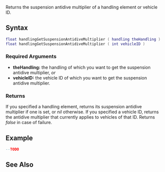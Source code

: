 
{{Server function}}
{{Deprecated|getVehicleHandling|You can also use [[/getModelHandling.md|getModelHandling]] to retrieve the handling data per model.}}

Returns the suspension antidive multiplier of a handling element or vehicle ID.

==Syntax==
<syntaxhighlight lang="lua">
float handlingGetSuspensionAntidiveMultiplier ( handling theHandling )
float handlingGetSuspensionAntidiveMultiplier ( int vehicleID )
</syntaxhighlight>

===Required Arguments===
*'''theHandling:''' the handling of which you want to get the suspension antidive multiplier, ''or''
*'''vehicleID:''' the vehicle ID of which you want to get the suspension antidive multiplier.

===Returns===
If you specified a handling element, returns its suspension antidive multiplier if one is set, or ''nil'' otherwise. If you specified a vehicle ID, returns the antidive multiplier that currently applies to vehicles of that ID. Returns ''false'' in case of failure.

==Example==
<syntaxhighlight lang="lua">
--TODO
</syntaxhighlight>

==See Also==
{{Handling_functions}}